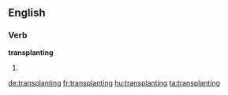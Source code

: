 ==English==

===Verb===
'''transplanting'''
# {{present participle of|transplant}}

[[de:transplanting]]
[[fr:transplanting]]
[[hu:transplanting]]
[[ta:transplanting]]